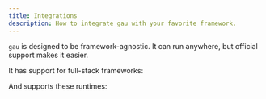 ```yaml
---
title: Integrations
description: How to integrate gau with your favorite framework.
---
```


`gau` is designed to be framework-agnostic. It can run anywhere, but official support makes it easier.

It has support for full-stack frameworks:

<div class="row">
  <IconLink href="/integrations/sveltekit/" icon="svelte" title="SvelteKit" />
  <IconLink href="/integrations/solidstart/" icon="solid" title="SolidStart" />
</div> 

And supports these runtimes:

<div class="row">
  <IconLink href="/integrations/cloudflare-workers/" icon="cloudflare" title="Cloudflare" />
  <IconLink href="/integrations/tauri/" icon="tauri" title="Tauri" />
</div> 